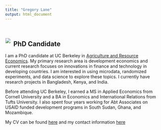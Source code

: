 ```yaml
---
title: "Gregory Lane"
output: html_document
---
```


<br>


<div style= "float:left; position: relative; top: -5px; left: -10px; margin: 0 0 0 0.75em">
![](photos/headshot2_small.jpg)
</div>

## PhD Candidate

I am a PhD candidate at UC Berkeley in [Agriculture and Resource Economics](https://are.berkeley.edu/). My primary research area is development economics and current research focuses on innovations in finance and technology in developing countries. I am interested in using microdata, randomized experiments, and data science to explore these topics. I currently have research projects in Bangladesh, Kenya, and India.   

Before attending UC Berkeley, I earned a MS in Applied Economics from Cornell University and a BA in Economics and International Relations from Tufts University. I also spent four years working for Abt Associates on USAID funded development programs in South Sudan, Ghana, and Mozambique.

My CV can be found [here](pdfs/CV_Lane_June2018.pdf) and my contact information [here](https://gregoryvlane.com/contact.html)




